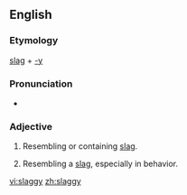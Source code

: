 ==English==

===Etymology===
[[slag]] + [[-y]]

===Pronunciation===
* {{IPA|slæɡiː}}

===Adjective===
{{en-adj|slagg|ier|more}}

# {{context|of a material}} Resembling or containing [[slag]].
# {{British|Australia|New Zealand|pejorative|of a person}} Resembling a [[slag]], especially in behavior.

[[vi:slaggy]]
[[zh:slaggy]]
